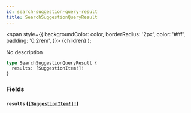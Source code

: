 ```yaml
---
id: search-suggestion-query-result
title: SearchSuggestionQueryResult
---
```


<span
style={{
      backgroundColor: color,
      borderRadius: '2px',
      color: '#fff',
      padding: '0.2rem',
    }}>
{children}
</span>
);

No description

```graphql
type SearchSuggestionQueryResult {
  results: [SuggestionItem!]!
}
```

### Fields

#### `results` ([`[SuggestionItem!]!`](/docs/schema/objects/suggestion-item))
